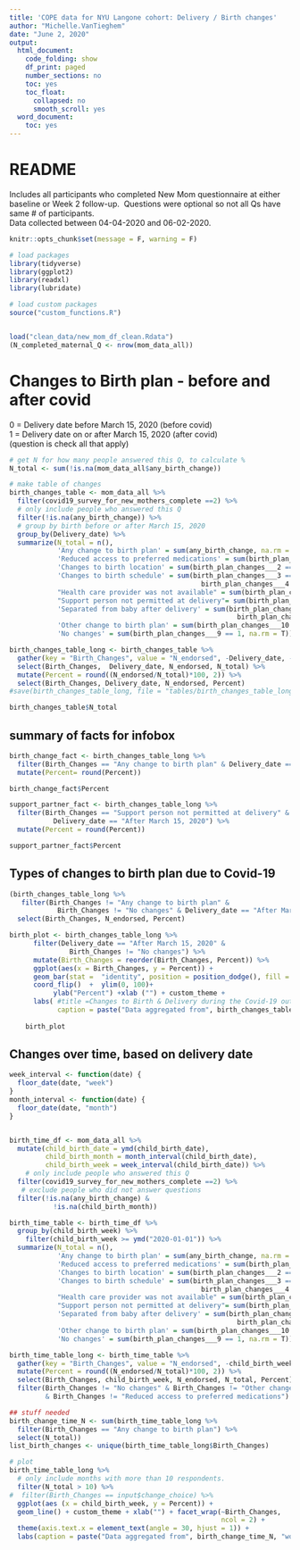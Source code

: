 ```yaml
---
title: 'COPE data for NYU Langone cohort: Delivery / Birth changes'
author: "Michelle.VanTieghem"
date: "June 2, 2020"
output:
  html_document:
    code_folding: show
    df_print: paged
    number_sections: no
    toc: yes
    toc_float:
      collapsed: no
      smooth_scroll: yes
  word_document:
    toc: yes
---
```



# README 
Includes all participants who completed New Mom questionnaire at either baseline or Week 2 follow-up. \ Questions were optional so not all Qs have same  # of participants. \
Data collected between 04-04-2020 and 06-02-2020. \

```r
knitr::opts_chunk$set(message = F, warning = F)

# load packages
library(tidyverse)
library(ggplot2)
library(readxl)
library(lubridate)

# load custom packages
source("custom_functions.R")


load("clean_data/new_mom_df_clean.Rdata")
(N_completed_maternal_Q <- nrow(mom_data_all))

```


# Changes to Birth plan - before and after covid
 0 = Delivery date before March 15, 2020 (before covid) \
 1 = Delivery date on or after March 15, 2020 (after covid) \
(question is check all that apply)
```r

# get N for how many people answered this Q, to calculate %
N_total <- sum(!is.na(mom_data_all$any_birth_change))

# make table of changes
birth_changes_table <- mom_data_all %>%
  filter(covid19_survey_for_new_mothers_complete ==2) %>%
  # only include people who answered this Q 
  filter(!is.na(any_birth_change)) %>%
  # group by birth before or after March 15, 2020
  group_by(Delivery_date) %>%
  summarize(N_total = n(), 
            'Any change to birth plan' = sum(any_birth_change, na.rm = T),
            'Reduced access to preferred medications' = sum(birth_plan_changes___1 == 1, na.rm = T),
            'Changes to birth location' = sum(birth_plan_changes___2 == 1, na.rm = T),
            'Changes to birth schedule' = sum(birth_plan_changes___3 == 1 | 
                                                birth_plan_changes___4 == 1, na.rm = T),
            "Health care provider was not available" = sum(birth_plan_changes___5 == 1, na.rm = T),
            "Support person not permitted at delivery"= sum(birth_plan_changes___6 == 1, na.rm = T),
            'Separated from baby after delivery' = sum(birth_plan_changes___7 == 1 |
                                                         birth_plan_changes___8 == 1, na.rm = T),
            'Other change to birth plan' = sum(birth_plan_changes___10 == 1, na.rm = T),
            'No changes' = sum(birth_plan_changes___9 == 1, na.rm = T))

birth_changes_table_long <- birth_changes_table %>%
  gather(key = "Birth_Changes", value = "N_endorsed", -Delivery_date, -N_total) %>%
  select(Birth_Changes,  Delivery_date, N_endorsed, N_total) %>%
  mutate(Percent = round((N_endorsed/N_total)*100, 2)) %>%
  select(Birth_Changes, Delivery_date, N_endorsed, Percent)
#save(birth_changes_table_long, file = "tables/birth_changes_table_long.Rdata")

birth_changes_table$N_total
```

## summary of facts for infobox
```r
birth_change_fact <- birth_changes_table_long %>%
  filter(Birth_Changes == "Any change to birth plan" & Delivery_date == "After March 15, 2020") %>%
  mutate(Percent= round(Percent)) 

birth_change_fact$Percent

support_partner_fact <- birth_changes_table_long %>% 
  filter(Birth_Changes == "Support person not permitted at delivery" & 
           Delivery_date == "After March 15, 2020") %>%
  mutate(Percent = round(Percent))

support_partner_fact$Percent
```


## Types of changes to birth plan due to Covid-19
```r
(birth_changes_table_long %>%
   filter(Birth_Changes != "Any change to birth plan" &
            Birth_Changes != "No changes" & Delivery_date == "After March 15, 2020")) %>%
  select(Birth_Changes, N_endorsed, Percent)
```

```r
birth_plot <- birth_changes_table_long %>%
      filter(Delivery_date == "After March 15, 2020" & 
               Birth_Changes != "No changes") %>%
      mutate(Birth_Changes = reorder(Birth_Changes, Percent)) %>%
      ggplot(aes(x = Birth_Changes, y = Percent)) +
      geom_bar(stat =  "identity", position = position_dodge(), fill = "navy") + 
      coord_flip()  +  ylim(0, 100)+
           ylab("Percent") +xlab ("") + custom_theme +
      labs( #title =Changes to Birth & Delivery during the Covid-19 outbreak", 
            caption = paste("Data aggregated from", birth_changes_table$N_total[birth_changes_table$Delivery_date =="After March 15, 2020"], "women who delivered after March 15th, 2020"))
        
    birth_plot
```

## Changes over time, based on delivery date
```r
week_interval <- function(date) {
  floor_date(date, "week")
}
month_interval <- function(date) {
  floor_date(date, "month")
}


birth_time_df <- mom_data_all %>%
  mutate(child_birth_date = ymd(child_birth_date),
         child_birth_month = month_interval(child_birth_date), 
         child_birth_week = week_interval(child_birth_date)) %>%
    # only include people who answered this Q 
  filter(covid19_survey_for_new_mothers_complete ==2) %>%
   # exclude people who did not answer questions
  filter(!is.na(any_birth_change) & 
           !is.na(child_birth_month)) 

birth_time_table <- birth_time_df %>%
  group_by(child_birth_week) %>%
    filter(child_birth_week >= ymd("2020-01-01")) %>%
  summarize(N_total = n(), 
            'Any change to birth plan' = sum(any_birth_change, na.rm = T),
            'Reduced access to preferred medications' = sum(birth_plan_changes___1 == 1, na.rm = T),
            'Changes to birth location' = sum(birth_plan_changes___2 == 1, na.rm = T),
            'Changes to birth schedule' = sum(birth_plan_changes___3 == 1 | 
                                                birth_plan_changes___4 == 1, na.rm = T),
            "Health care provider was not available" = sum(birth_plan_changes___5 == 1, na.rm = T),
            "Support person not permitted at delivery"= sum(birth_plan_changes___6 == 1, na.rm = T),
            'Separated from baby after delivery' = sum(birth_plan_changes___7 == 1 |
                                                         birth_plan_changes___8 == 1, na.rm = T),
            'Other change to birth plan' = sum(birth_plan_changes___10 == 1, na.rm = T),
            'No changes' = sum(birth_plan_changes___9 == 1, na.rm = T))

birth_time_table_long <- birth_time_table %>%
  gather(key = "Birth_Changes", value = "N_endorsed", -child_birth_week, -N_total) %>%
  mutate(Percent = round((N_endorsed/N_total)*100, 2)) %>%
  select(Birth_Changes, child_birth_week, N_endorsed, N_total, Percent) %>%
  filter(Birth_Changes != "No changes" & Birth_Changes != "Other change to birth plan" 
         & Birth_Changes != "Reduced access to preferred medications")


```


```r
## stuff needed
birth_change_time_N <- sum(birth_time_table_long %>%
  filter(Birth_Changes == "Any change to birth plan") %>% 
  select(N_total))
list_birth_changes <- unique(birth_time_table_long$Birth_Changes)

# plot
birth_time_table_long %>%
  # only include months with more than 10 respondents.
  filter(N_total > 10) %>%
#  filter(Birth_Changes == input$change_choice) %>%
  ggplot(aes (x = child_birth_week, y = Percent)) + 
  geom_line() + custom_theme + xlab("") + facet_wrap(~Birth_Changes, 
                                                     ncol = 2) +
  theme(axis.text.x = element_text(angle = 30, hjust = 1)) +
  labs(caption = paste("Data aggregated from", birth_change_time_N, "women, with delivery dates binned in 2-week intevals."))

```